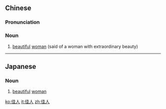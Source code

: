 ==Chinese==
{{zh-forms}}

===Pronunciation===
{{zh-pron
|m=jiārén
|c=gaai1 jan4
|mn=kh:ka-jîn/xm,qz,tp:ka-lîn/zz:kee-jîn
|cat=n
}}

===Noun===
{{zh-noun}}

# [[beautiful]] [[woman]] (said of a woman with extraordinary beauty)

----

==Japanese==
{{ja-kanjitab|か|じん|yomi=on}}

===Noun===
{{ja-noun|かじん}}

# [[beautiful]] [[woman]]

[[ko:佳人]]
[[it:佳人]]
[[zh:佳人]]